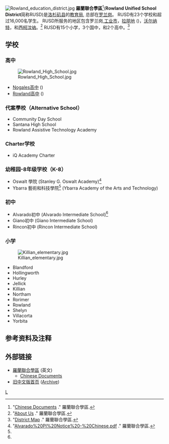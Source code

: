 [[File:Rowland_education_district.jpg|thumb]]
'''羅蘭聯合學區'''<ref>"[http://www.rowlandschools.org/chinese.jsp Chinese Documents] {{Wayback|url=http://www.rowlandschools.org/chinese.jsp |date=20201224224415 }}." 羅蘭聯合學區.</ref>('''Rowland Unified School District'''简称RUSD)是[[洛杉矶县_(加利福尼亚州)|洛杉矶县]]的[[教育局|教育局]], 总部在[[罗兰岗|罗兰岗]]。 RUSD有23个学校和超过16,000名学生。 RUSD所服务的地区包含罗兰岗,[[工业市_(加利福尼亚州)|工业市]]，[[拉朋地_(加利福尼亚州)|拉朋地]] ({{link-en|La Puente|La Puente, California}})，[[沃尔纳特_(加利福尼亚州)|沃尔纳特]]，和[[西柯汶纳|西柯汶纳]]。<ref>"[http://www.rowlandschools.org/apps/pages/?userGroupREC_ID=30527&uREC_ID=30527&type=d&title=About+Us&un=SEC-Abo About Us] {{Wayback|url=http://www.rowlandschools.org/apps/pages/?userGroupREC_ID=30527&uREC_ID=30527&type=d&title=About+Us&un=SEC-Abo |date=20150924092226 }}." 羅蘭聯合學區.</ref> RUSD有15个小学，3个国中，和2个高中。<ref>"[http://www.rowlandschools.org/our_district/map.jsp District Map] {{Wayback|url=http://www.rowlandschools.org/our_district/map.jsp |date=20210126090634 }}." 羅蘭聯合學區.</ref>

==学校==
===高中===
[[Image:Rowland_High_School.jpg|thumb]]
* [[Nogales高中|Nogales高中]] ({{link-en|Nogales High School|Nogales High School (La Puente, California)}})
* [[Rowland高中|Rowland高中]] ({{link-en|John A. Rowland High School|Rowland High school}})

===代案學校（Alternative School）===
* Community Day School
* Santana High School
* Rowland Assistive Technology Academy

===Charter学校===
* iQ Academy Charter

===幼稚园-8年级学校（K-8）===
* Oswalt 學院 (Stanley G. Oswalt Academy)<ref name="Alvaradonot">"[http://www.rowlandschools.org/ourpages/auto/2010/9/28/50938458/Alvarado%20PI%20Notice%20-%20Chinese.pdf Alvarado%20PI%20Notice%20-%20Chinese.pdf] {{webarchive|url=https://web.archive.org/web/20110208125610/http://rowlandschools.org/ourpages/auto/2010/9/28/50938458/Alvarado%20PI%20Notice%20-%20Chinese.pdf |date=2011-02-08 }}." 羅蘭聯合學區.</ref>
* Ybarra 藝術和科技學院<ref name="Alvaradonot"/> (Ybarra Academy of the Arts and Technology)

===初中===
* Alvarado初中 (Alvarado Intermediate School)<ref name="Alvaradonot"/>
* Giano初中 (Giano Intermediate School)
* Rincon初中 (Rincon Intermediate School)

===小学===
[[File:Killian_elementary.jpg|thumb]]
* Blandford
* Hollingworth
* Hurley
* Jellick
* Killian
* Northam
* Rorimer
* Rowland
* Shelyn
* Villacorta
* Yorbita

==参考资料及注释==
{{reflist}}

==外部链接==
{{Commonscat|Rowland Unified School District}}
* [http://www.rowlandschools.org/ 羅蘭聯合學區] {{Wayback|url=http://www.rowlandschools.org/ |date=20210319004923 }} (英文)
** [http://www.rowlandschools.org/chinese.jsp Chinese Documents] {{Wayback|url=http://www.rowlandschools.org/chinese.jsp |date=20201224224415 }} {{zh}}
* [http://www.rowlandschools.org/ourpages/chinese/RUSD%20Prior%20Chinese%20Website.pdf 旧中文版首页] ([http://www.webcitation.org/6bS7Cnr12 Archive]) {{zh}}
[[Category:洛杉矶县的学区|L]]